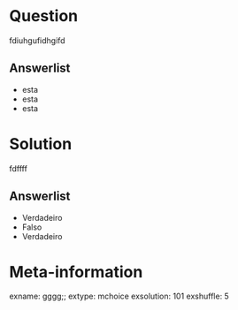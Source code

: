 ```{r data generation, echo = FALSE, results = "hide"}

```

Question
========
fdiuhgufidhgifd

Answerlist
----------
* esta
* esta
* esta

Solution
========
fdffff

Answerlist
----------
* Verdadeiro
* Falso
* Verdadeiro


Meta-information
================
exname: gggg;;
extype: mchoice
exsolution: 101
exshuffle: 5
